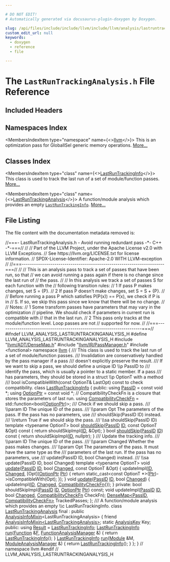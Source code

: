 ```yaml
---

# DO NOT EDIT!
# Automatically generated via docusaurus-plugin-doxygen by Doxygen.

slug: /api/files/include/include/llvm/include/llvm/analysis/lastruntrackinganalysis-h
custom_edit_url: null
keywords:
  - doxygen
  - reference
  - file

---
```





# The `LastRunTrackingAnalysis.h` File Reference

<DoxygenPage pluginConfig={pluginConfig}>



## Included Headers

<IncludesList>
<IncludesListItem
  filePath="llvm/ADT/DenseMap.h"
  permalink="/docs/api/files/include/include/llvm/include/llvm/adt/densemap-h"
  isLocal="true" />
<IncludesListItem
  filePath="llvm/IR/PassManager.h"
  permalink="/docs/api/files/include/include/llvm/include/llvm/ir/passmanager-h"
  isLocal="true" />
<IncludesListItem
  filePath="functional"
  permalink=""
  isLocal="false" />
</IncludesList>

## Namespaces Index

<MembersIndex>

<MembersIndexItem
  type="namespace"
  name={<><a href="/docs/api/namespaces/llvm">llvm</a></>}>
This is an optimization pass for GlobalISel generic memory operations. <a href="/docs/api/namespaces/llvm/#details">More...</a>
</MembersIndexItem>

</MembersIndex>

## Classes Index

<MembersIndex>

<MembersIndexItem
  type="class"
  name={<><a href="/docs/api/classes/llvm/lastruntrackinginfo">LastRunTrackingInfo</a></>}>
This class is used to track the last run of a set of module/function passes. <a href="/docs/api/classes/llvm/lastruntrackinginfo/#details">More...</a>
</MembersIndexItem>

<MembersIndexItem
  type="class"
  name={<><a href="/docs/api/classes/llvm/lastruntrackinganalysis">LastRunTrackingAnalysis</a></>}>
A function/module analysis which provides an empty <code><a href="/docs/api/classes/llvm/lastruntrackinginfo">LastRunTrackingInfo</a></code>. <a href="/docs/api/classes/llvm/lastruntrackinganalysis/#details">More...</a>
</MembersIndexItem>

</MembersIndex>


## File Listing

The file content with the documentation metadata removed is:

<ProgramListing>

<Link id="l00001" /><CodeLine lineNumber="1"><Highlight kind="comment">//===- LastRunTrackingAnalysis.h - Avoid running redundant pass -&#42;- C++ -&#42;-===//</Highlight><Highlight kind="normal"></Highlight></CodeLine>
<Link id="l00002" /><CodeLine lineNumber="2"><Highlight kind="normal"></Highlight><Highlight kind="comment">//</Highlight><Highlight kind="normal"></Highlight></CodeLine>
<Link id="l00003" /><CodeLine lineNumber="3"><Highlight kind="normal"></Highlight><Highlight kind="comment">// Part of the LLVM Project, under the Apache License v2.0 with LLVM Exceptions.</Highlight><Highlight kind="normal"></Highlight></CodeLine>
<Link id="l00004" /><CodeLine lineNumber="4"><Highlight kind="normal"></Highlight><Highlight kind="comment">// See https://llvm.org/LICENSE.txt for license information.</Highlight><Highlight kind="normal"></Highlight></CodeLine>
<Link id="l00005" /><CodeLine lineNumber="5"><Highlight kind="normal"></Highlight><Highlight kind="comment">// SPDX-License-Identifier: Apache-2.0 WITH LLVM-exception</Highlight><Highlight kind="normal"></Highlight></CodeLine>
<Link id="l00006" /><CodeLine lineNumber="6"><Highlight kind="normal"></Highlight><Highlight kind="comment">//</Highlight><Highlight kind="normal"></Highlight></CodeLine>
<Link id="l00007" /><CodeLine lineNumber="7"><Highlight kind="normal"></Highlight><Highlight kind="comment">//===----------------------------------------------------------------------===//</Highlight><Highlight kind="normal"></Highlight></CodeLine>
<Link id="l00008" /><CodeLine lineNumber="8"><Highlight kind="normal"></Highlight><Highlight kind="comment">//</Highlight><Highlight kind="normal"></Highlight></CodeLine>
<Link id="l00009" /><CodeLine lineNumber="9"><Highlight kind="normal"></Highlight><Highlight kind="comment">// This is an analysis pass to track a set of passes that have been run, so that</Highlight><Highlight kind="normal"></Highlight></CodeLine>
<Link id="l00010" /><CodeLine lineNumber="10"><Highlight kind="normal"></Highlight><Highlight kind="comment">// we can avoid running a pass again if there is no change since the last run of</Highlight><Highlight kind="normal"></Highlight></CodeLine>
<Link id="l00011" /><CodeLine lineNumber="11"><Highlight kind="normal"></Highlight><Highlight kind="comment">// the pass.</Highlight><Highlight kind="normal"></Highlight></CodeLine>
<Link id="l00012" /><CodeLine lineNumber="12"><Highlight kind="normal"></Highlight><Highlight kind="comment">//</Highlight><Highlight kind="normal"></Highlight></CodeLine>
<Link id="l00013" /><CodeLine lineNumber="13"><Highlight kind="normal"></Highlight><Highlight kind="comment">// In this analysis we track a set of passes S for each function with the</Highlight><Highlight kind="normal"></Highlight></CodeLine>
<Link id="l00014" /><CodeLine lineNumber="14"><Highlight kind="normal"></Highlight><Highlight kind="comment">// following transition rules:</Highlight><Highlight kind="normal"></Highlight></CodeLine>
<Link id="l00015" /><CodeLine lineNumber="15"><Highlight kind="normal"></Highlight><Highlight kind="comment">//   1 If pass P makes changes, set S = &#123;P&#125;.</Highlight><Highlight kind="normal"></Highlight></CodeLine>
<Link id="l00016" /><CodeLine lineNumber="16"><Highlight kind="normal"></Highlight><Highlight kind="comment">//   2 If pass P doesn&#39;t make changes, set S = S + &#123;P&#125;.</Highlight><Highlight kind="normal"></Highlight></CodeLine>
<Link id="l00017" /><CodeLine lineNumber="17"><Highlight kind="normal"></Highlight><Highlight kind="comment">//</Highlight><Highlight kind="normal"></Highlight></CodeLine>
<Link id="l00018" /><CodeLine lineNumber="18"><Highlight kind="normal"></Highlight><Highlight kind="comment">// Before running a pass P which satisfies P(P(x)) == P(x), we check if P is in</Highlight><Highlight kind="normal"></Highlight></CodeLine>
<Link id="l00019" /><CodeLine lineNumber="19"><Highlight kind="normal"></Highlight><Highlight kind="comment">// S. If so, we skip this pass since we know that there will be no change.</Highlight><Highlight kind="normal"></Highlight></CodeLine>
<Link id="l00020" /><CodeLine lineNumber="20"><Highlight kind="normal"></Highlight><Highlight kind="comment">//</Highlight><Highlight kind="normal"></Highlight></CodeLine>
<Link id="l00021" /><CodeLine lineNumber="21"><Highlight kind="normal"></Highlight><Highlight kind="comment">// Notes:</Highlight><Highlight kind="normal"></Highlight></CodeLine>
<Link id="l00022" /><CodeLine lineNumber="22"><Highlight kind="normal"></Highlight><Highlight kind="comment">//   1 Some transform passes have parameters that may vary in the optimization</Highlight><Highlight kind="normal"></Highlight></CodeLine>
<Link id="l00023" /><CodeLine lineNumber="23"><Highlight kind="normal"></Highlight><Highlight kind="comment">//   pipeline. We should check if parameters in current run is compatible with</Highlight><Highlight kind="normal"></Highlight></CodeLine>
<Link id="l00024" /><CodeLine lineNumber="24"><Highlight kind="normal"></Highlight><Highlight kind="comment">//   that in the last run.</Highlight><Highlight kind="normal"></Highlight></CodeLine>
<Link id="l00025" /><CodeLine lineNumber="25"><Highlight kind="normal"></Highlight><Highlight kind="comment">//   2 This pass only tracks at the module/function level. Loop passes are not</Highlight><Highlight kind="normal"></Highlight></CodeLine>
<Link id="l00026" /><CodeLine lineNumber="26"><Highlight kind="normal"></Highlight><Highlight kind="comment">//   supported for now.</Highlight><Highlight kind="normal"></Highlight></CodeLine>
<Link id="l00027" /><CodeLine lineNumber="27"><Highlight kind="normal"></Highlight><Highlight kind="comment">//</Highlight><Highlight kind="normal"></Highlight></CodeLine>
<Link id="l00028" /><CodeLine lineNumber="28"><Highlight kind="normal"></Highlight><Highlight kind="comment">//===----------------------------------------------------------------------===//</Highlight><Highlight kind="normal"></Highlight></CodeLine>
<Link id="l00029" /><CodeLine lineNumber="29"><Highlight kind="normal"></Highlight></CodeLine>
<Link id="l00030" /><CodeLine lineNumber="30"><Highlight kind="normal"></Highlight><Highlight kind="preprocessor">#ifndef LLVM&#95;ANALYSIS&#95;LASTRUNTRACKINGANALYSIS&#95;H</Highlight><Highlight kind="normal"></Highlight></CodeLine>
<Link id="l00031" /><CodeLine lineNumber="31"><Highlight kind="normal"></Highlight><Highlight kind="preprocessor">#define LLVM&#95;ANALYSIS&#95;LASTRUNTRACKINGANALYSIS&#95;H</Highlight><Highlight kind="normal"></Highlight></CodeLine>
<Link id="l00032" /><CodeLine lineNumber="32"><Highlight kind="normal"></Highlight></CodeLine>
<Link id="l00033" /><CodeLine lineNumber="33"><Highlight kind="normal"></Highlight><Highlight kind="preprocessor">#include &quot;<a href="/docs/api/files/include/include/llvm/include/llvm/adt/densemap-h">llvm/ADT/DenseMap.h</a>&quot;</Highlight><Highlight kind="normal"></Highlight></CodeLine>
<Link id="l00034" /><CodeLine lineNumber="34"><Highlight kind="normal"></Highlight><Highlight kind="preprocessor">#include &quot;<a href="/docs/api/files/include/include/llvm/include/llvm/ir/passmanager-h">llvm/IR/PassManager.h</a>&quot;</Highlight><Highlight kind="normal"></Highlight></CodeLine>
<Link id="l00035" /><CodeLine lineNumber="35"><Highlight kind="normal"></Highlight><Highlight kind="preprocessor">#include &lt;functional&gt;</Highlight><Highlight kind="normal"></Highlight></CodeLine>
<Link id="l00036" /><CodeLine lineNumber="36"><Highlight kind="normal"></Highlight></CodeLine>
<Link id="l00037" /><CodeLine lineNumber="37"><Highlight kind="normal"></Highlight><Highlight kind="keyword">namespace </Highlight><Highlight kind="normal"><a href="/docs/api/namespaces/llvm">llvm</a> &#123;</Highlight></CodeLine>
<Link id="l00038" /><CodeLine lineNumber="38"><Highlight kind="normal"></Highlight><Highlight kind="comment"></Highlight></CodeLine>
<Link id="l00039" /><CodeLine lineNumber="39"><Highlight kind="comment">/// This class is used to track the last run of a set of module/function passes.</Highlight></CodeLine>
<Link id="l00040" /><CodeLine lineNumber="40"><Highlight kind="comment">/// Invalidation are conservatively handled by the pass manager if a pass</Highlight></CodeLine>
<Link id="l00041" /><CodeLine lineNumber="41"><Highlight kind="comment">/// doesn&#39;t explicitly preserve the result.</Highlight></CodeLine>
<Link id="l00042" /><CodeLine lineNumber="42"><Highlight kind="comment">/// If we want to skip a pass, we should define a unique ID \\p PassID to</Highlight></CodeLine>
<Link id="l00043" /><CodeLine lineNumber="43"><Highlight kind="comment">/// identify the pass, which is usually a pointer to a static member. If a pass</Highlight></CodeLine>
<Link id="l00044" /><CodeLine lineNumber="44"><Highlight kind="comment">/// has parameters, they should be stored in a struct \\p OptionT with a method</Highlight></CodeLine>
<Link id="l00045" /><CodeLine lineNumber="45"><Highlight kind="comment">/// bool isCompatibleWith(const OptionT&amp; LastOpt) const to check compatibility.</Highlight><Highlight kind="normal"></Highlight></CodeLine>
<Link id="l00046" /><CodeLine lineNumber="46" lineLink="/docs/api/classes/llvm/lastruntrackinginfo"><Highlight kind="normal"></Highlight><Highlight kind="keyword">class </Highlight><Highlight kind="normal"><a href="/docs/api/classes/llvm/lastruntrackinginfo">LastRunTrackingInfo</a> &#123;</Highlight></CodeLine>
<Link id="l00047" /><CodeLine lineNumber="47"><Highlight kind="normal"></Highlight><Highlight kind="keyword">public</Highlight><Highlight kind="normal">:</Highlight></CodeLine>
<Link id="l00048" /><CodeLine lineNumber="48" lineLink="/docs/api/classes/llvm/lastruntrackinginfo/#ae3d69914220ce815fe1b92211a19c8b8"><Highlight kind="normal">  </Highlight><Highlight kind="keyword">using </Highlight><Highlight kind="normal"><a href="/docs/api/classes/llvm/lastruntrackinginfo/#ae3d69914220ce815fe1b92211a19c8b8">PassID</a> = </Highlight><Highlight kind="keyword">const</Highlight><Highlight kind="normal"> </Highlight><Highlight kind="keywordtype">void</Highlight><Highlight kind="normal"> &#42;;</Highlight></CodeLine>
<Link id="l00049" /><CodeLine lineNumber="49" lineLink="/docs/api/classes/llvm/lastruntrackinginfo/#a38630dd2b6eed4825a5e3268cba2fca9"><Highlight kind="normal">  </Highlight><Highlight kind="keyword">using </Highlight><Highlight kind="normal"><a href="/docs/api/classes/llvm/lastruntrackinginfo/#a38630dd2b6eed4825a5e3268cba2fca9">OptionPtr</a> = </Highlight><Highlight kind="keyword">const</Highlight><Highlight kind="normal"> </Highlight><Highlight kind="keywordtype">void</Highlight><Highlight kind="normal"> &#42;;</Highlight></CodeLine>
<Link id="l00050" /><CodeLine lineNumber="50"><Highlight kind="normal">  </Highlight><Highlight kind="comment">// CompatibilityCheckFn is a closure that stores the parameters of last run.</Highlight><Highlight kind="normal"></Highlight></CodeLine>
<Link id="l00051" /><CodeLine lineNumber="51" lineLink="/docs/api/classes/llvm/lastruntrackinginfo/#a1281cf99d3c6f0b17846366a860fcd08"><Highlight kind="normal">  </Highlight><Highlight kind="keyword">using </Highlight><Highlight kind="normal"><a href="/docs/api/classes/llvm/lastruntrackinginfo/#a1281cf99d3c6f0b17846366a860fcd08">CompatibilityCheckFn</a> = std::function&lt;bool(<a href="/docs/api/classes/llvm/lastruntrackinginfo/#a38630dd2b6eed4825a5e3268cba2fca9">OptionPtr</a>)&gt;;</Highlight></CodeLine>
<Link id="l00052" /><CodeLine lineNumber="52"><Highlight kind="normal"></Highlight><Highlight kind="comment"></Highlight></CodeLine>
<Link id="l00053" /><CodeLine lineNumber="53"><Highlight kind="comment">  /// Check if we should skip a pass.</Highlight></CodeLine>
<Link id="l00054" /><CodeLine lineNumber="54"><Highlight kind="comment">  /// \\param ID The unique ID of the pass.</Highlight></CodeLine>
<Link id="l00055" /><CodeLine lineNumber="55"><Highlight kind="comment">  /// \\param Opt The parameters of the pass. If the pass has no parameters, use</Highlight></CodeLine>
<Link id="l00056" /><CodeLine lineNumber="56"><Highlight kind="comment">  /// shouldSkip(PassID ID) instead.</Highlight></CodeLine>
<Link id="l00057" /><CodeLine lineNumber="57"><Highlight kind="comment">  /// \\return True if we should skip the pass.</Highlight></CodeLine>
<Link id="l00058" /><CodeLine lineNumber="58"><Highlight kind="comment">  /// \\sa shouldSkip(PassID ID)</Highlight><Highlight kind="normal"></Highlight></CodeLine>
<Link id="l00059" /><CodeLine lineNumber="59"><Highlight kind="normal">  </Highlight><Highlight kind="keyword">template</Highlight><Highlight kind="normal"> &lt;</Highlight><Highlight kind="keyword">typename</Highlight><Highlight kind="normal"> OptionT&gt;</Highlight></CodeLine>
<Link id="l00060" /><CodeLine lineNumber="60" lineLink="/docs/api/classes/llvm/lastruntrackinginfo/#aded782b55c320e0f6449d228e6e818e0"><Highlight kind="normal">  </Highlight><Highlight kind="keywordtype">bool</Highlight><Highlight kind="normal"> <a href="/docs/api/classes/llvm/lastruntrackinginfo/#aded782b55c320e0f6449d228e6e818e0">shouldSkip</a>(<a href="/docs/api/classes/llvm/lastruntrackinginfo/#ae3d69914220ce815fe1b92211a19c8b8">PassID</a> <a href="/docs/api/namespaces/llvm/callingconv/#abdf8cf606905c10634e831390981b0ed">ID</a>, </Highlight><Highlight kind="keyword">const</Highlight><Highlight kind="normal"> OptionT &amp;Opt)</Highlight><Highlight kind="keyword"> const </Highlight><Highlight kind="normal">&#123;</Highlight></CodeLine>
<Link id="l00061" /><CodeLine lineNumber="61"><Highlight kind="normal">    </Highlight><Highlight kind="keywordflow">return</Highlight><Highlight kind="normal"> shouldSkipImpl(<a href="/docs/api/namespaces/llvm/callingconv/#abdf8cf606905c10634e831390981b0ed">ID</a>, &amp;Opt);</Highlight></CodeLine>
<Link id="l00062" /><CodeLine lineNumber="62"><Highlight kind="normal">  &#125;</Highlight></CodeLine>
<Link id="l00063" /><CodeLine lineNumber="63" lineLink="/docs/api/classes/llvm/lastruntrackinginfo/#a66c3731b9ae84afae4f85f37d770612e"><Highlight kind="normal">  </Highlight><Highlight kind="keywordtype">bool</Highlight><Highlight kind="normal"> <a href="/docs/api/classes/llvm/lastruntrackinginfo/#a66c3731b9ae84afae4f85f37d770612e">shouldSkip</a>(<a href="/docs/api/classes/llvm/lastruntrackinginfo/#ae3d69914220ce815fe1b92211a19c8b8">PassID</a> <a href="/docs/api/namespaces/llvm/callingconv/#abdf8cf606905c10634e831390981b0ed">ID</a>)</Highlight><Highlight kind="keyword"> const </Highlight><Highlight kind="normal">&#123; </Highlight><Highlight kind="keywordflow">return</Highlight><Highlight kind="normal"> shouldSkipImpl(<a href="/docs/api/namespaces/llvm/callingconv/#abdf8cf606905c10634e831390981b0ed">ID</a>, </Highlight><Highlight kind="keyword">nullptr</Highlight><Highlight kind="normal">); &#125;</Highlight></CodeLine>
<Link id="l00064" /><CodeLine lineNumber="64"><Highlight kind="normal"></Highlight><Highlight kind="comment"></Highlight></CodeLine>
<Link id="l00065" /><CodeLine lineNumber="65"><Highlight kind="comment">  /// Update the tracking info.</Highlight></CodeLine>
<Link id="l00066" /><CodeLine lineNumber="66"><Highlight kind="comment">  /// \\param ID The unique ID of the pass.</Highlight></CodeLine>
<Link id="l00067" /><CodeLine lineNumber="67"><Highlight kind="comment">  /// \\param Changed Whether the pass makes changes.</Highlight></CodeLine>
<Link id="l00068" /><CodeLine lineNumber="68"><Highlight kind="comment">  /// \\param Opt The parameters of the pass. It must have the same type as the</Highlight></CodeLine>
<Link id="l00069" /><CodeLine lineNumber="69"><Highlight kind="comment">  /// parameters of the last run. If the pass has no parameters, use</Highlight></CodeLine>
<Link id="l00070" /><CodeLine lineNumber="70"><Highlight kind="comment">  /// update(PassID ID, bool Changed) instead.</Highlight></CodeLine>
<Link id="l00071" /><CodeLine lineNumber="71"><Highlight kind="comment">  /// \\sa update(PassID ID, bool Changed)</Highlight><Highlight kind="normal"></Highlight></CodeLine>
<Link id="l00072" /><CodeLine lineNumber="72"><Highlight kind="normal">  </Highlight><Highlight kind="keyword">template</Highlight><Highlight kind="normal"> &lt;</Highlight><Highlight kind="keyword">typename</Highlight><Highlight kind="normal"> OptionT&gt;</Highlight></CodeLine>
<Link id="l00073" /><CodeLine lineNumber="73" lineLink="/docs/api/classes/llvm/lastruntrackinginfo/#ac51ca3e00e7887dfe14d20deac3eac5d"><Highlight kind="normal">  </Highlight><Highlight kind="keywordtype">void</Highlight><Highlight kind="normal"> <a href="/docs/api/classes/llvm/lastruntrackinginfo/#ac51ca3e00e7887dfe14d20deac3eac5d">update</a>(<a href="/docs/api/classes/llvm/lastruntrackinginfo/#ae3d69914220ce815fe1b92211a19c8b8">PassID</a> <a href="/docs/api/namespaces/llvm/callingconv/#abdf8cf606905c10634e831390981b0ed">ID</a>, </Highlight><Highlight kind="keywordtype">bool</Highlight><Highlight kind="normal"> <a href="/docs/api/groups/arcopt/#gaa57b1a4e6a1c79233913139635169cf1">Changed</a>, </Highlight><Highlight kind="keyword">const</Highlight><Highlight kind="normal"> OptionT &amp;Opt) &#123;</Highlight></CodeLine>
<Link id="l00074" /><CodeLine lineNumber="74"><Highlight kind="normal">    updateImpl(<a href="/docs/api/namespaces/llvm/callingconv/#abdf8cf606905c10634e831390981b0ed">ID</a>, <a href="/docs/api/groups/arcopt/#gaa57b1a4e6a1c79233913139635169cf1">Changed</a>, &#91;Opt&#93;(<a href="/docs/api/classes/llvm/lastruntrackinginfo/#a38630dd2b6eed4825a5e3268cba2fca9">OptionPtr</a> <a href="/docs/api/files/lib/lib/analysis/targetlibraryinfo-cpp/#aca185e6d0e9f423dbb24440206454872a11dbf501abf829b3ab7049c2d3a8a053">Ptr</a>) &#123;</Highlight></CodeLine>
<Link id="l00075" /><CodeLine lineNumber="75"><Highlight kind="normal">      </Highlight><Highlight kind="keywordflow">return</Highlight><Highlight kind="normal"> </Highlight><Highlight kind="keyword">static&#95;cast&lt;</Highlight><Highlight kind="keyword">const </Highlight><Highlight kind="normal">OptionT &#42;</Highlight><Highlight kind="keyword">&gt;</Highlight><Highlight kind="normal">(<a href="/docs/api/files/lib/lib/analysis/targetlibraryinfo-cpp/#aca185e6d0e9f423dbb24440206454872a11dbf501abf829b3ab7049c2d3a8a053">Ptr</a>)-&gt;isCompatibleWith(Opt);</Highlight></CodeLine>
<Link id="l00076" /><CodeLine lineNumber="76"><Highlight kind="normal">    &#125;);</Highlight></CodeLine>
<Link id="l00077" /><CodeLine lineNumber="77"><Highlight kind="normal">  &#125;</Highlight></CodeLine>
<Link id="l00078" /><CodeLine lineNumber="78" lineLink="/docs/api/classes/llvm/lastruntrackinginfo/#afab06b9c519eb5699fb4a4a9b8c6771a"><Highlight kind="normal">  </Highlight><Highlight kind="keywordtype">void</Highlight><Highlight kind="normal"> <a href="/docs/api/classes/llvm/lastruntrackinginfo/#afab06b9c519eb5699fb4a4a9b8c6771a">update</a>(<a href="/docs/api/classes/llvm/lastruntrackinginfo/#ae3d69914220ce815fe1b92211a19c8b8">PassID</a> <a href="/docs/api/namespaces/llvm/callingconv/#abdf8cf606905c10634e831390981b0ed">ID</a>, </Highlight><Highlight kind="keywordtype">bool</Highlight><Highlight kind="normal"> <a href="/docs/api/groups/arcopt/#gaa57b1a4e6a1c79233913139635169cf1">Changed</a>) &#123;</Highlight></CodeLine>
<Link id="l00079" /><CodeLine lineNumber="79"><Highlight kind="normal">    updateImpl(<a href="/docs/api/namespaces/llvm/callingconv/#abdf8cf606905c10634e831390981b0ed">ID</a>, <a href="/docs/api/groups/arcopt/#gaa57b1a4e6a1c79233913139635169cf1">Changed</a>, <a href="/docs/api/classes/llvm/lastruntrackinginfo/#a1281cf99d3c6f0b17846366a860fcd08">CompatibilityCheckFn</a>&#123;&#125;);</Highlight></CodeLine>
<Link id="l00080" /><CodeLine lineNumber="80"><Highlight kind="normal">  &#125;</Highlight></CodeLine>
<Link id="l00081" /><CodeLine lineNumber="81"><Highlight kind="normal"></Highlight></CodeLine>
<Link id="l00082" /><CodeLine lineNumber="82"><Highlight kind="normal"></Highlight><Highlight kind="keyword">private</Highlight><Highlight kind="normal">:</Highlight></CodeLine>
<Link id="l00083" /><CodeLine lineNumber="83"><Highlight kind="normal">  </Highlight><Highlight kind="keywordtype">bool</Highlight><Highlight kind="normal"> shouldSkipImpl(<a href="/docs/api/classes/llvm/lastruntrackinginfo/#ae3d69914220ce815fe1b92211a19c8b8">PassID</a> <a href="/docs/api/namespaces/llvm/callingconv/#abdf8cf606905c10634e831390981b0ed">ID</a>, <a href="/docs/api/classes/llvm/lastruntrackinginfo/#a38630dd2b6eed4825a5e3268cba2fca9">OptionPtr</a> <a href="/docs/api/files/lib/lib/analysis/targetlibraryinfo-cpp/#aca185e6d0e9f423dbb24440206454872a11dbf501abf829b3ab7049c2d3a8a053">Ptr</a>) </Highlight><Highlight kind="keyword">const</Highlight><Highlight kind="normal">;</Highlight></CodeLine>
<Link id="l00084" /><CodeLine lineNumber="84"><Highlight kind="normal">  </Highlight><Highlight kind="keywordtype">void</Highlight><Highlight kind="normal"> updateImpl(<a href="/docs/api/classes/llvm/lastruntrackinginfo/#ae3d69914220ce815fe1b92211a19c8b8">PassID</a> <a href="/docs/api/namespaces/llvm/callingconv/#abdf8cf606905c10634e831390981b0ed">ID</a>, </Highlight><Highlight kind="keywordtype">bool</Highlight><Highlight kind="normal"> <a href="/docs/api/groups/arcopt/#gaa57b1a4e6a1c79233913139635169cf1">Changed</a>, <a href="/docs/api/classes/llvm/lastruntrackinginfo/#a1281cf99d3c6f0b17846366a860fcd08">CompatibilityCheckFn</a> CheckFn);</Highlight></CodeLine>
<Link id="l00085" /><CodeLine lineNumber="85"><Highlight kind="normal"></Highlight></CodeLine>
<Link id="l00086" /><CodeLine lineNumber="86"><Highlight kind="normal">  <a href="/docs/api/classes/llvm/densemap">DenseMap&lt;PassID, CompatibilityCheckFn&gt;</a> TrackedPasses;</Highlight></CodeLine>
<Link id="l00087" /><CodeLine lineNumber="87"><Highlight kind="normal">&#125;;</Highlight></CodeLine>
<Link id="l00088" /><CodeLine lineNumber="88"><Highlight kind="normal"></Highlight><Highlight kind="comment"></Highlight></CodeLine>
<Link id="l00089" /><CodeLine lineNumber="89"><Highlight kind="comment">/// A function/module analysis which provides an empty \\c LastRunTrackingInfo.</Highlight><Highlight kind="normal"></Highlight></CodeLine>
<Link id="l00090" /><CodeLine lineNumber="90" lineLink="/docs/api/classes/llvm/lastruntrackinganalysis"><Highlight kind="normal"></Highlight><Highlight kind="keyword">class </Highlight><Highlight kind="normal"><a href="/docs/api/classes/llvm/lastruntrackinganalysis">LastRunTrackingAnalysis</a> final</Highlight></CodeLine>
<Link id="l00091" /><CodeLine lineNumber="91"><Highlight kind="normal">    : </Highlight><Highlight kind="keyword">public</Highlight><Highlight kind="normal"> <a href="/docs/api/structs/llvm/analysisinfomixin">AnalysisInfoMixin</a>&lt;LastRunTrackingAnalysis&gt; &#123;</Highlight></CodeLine>
<Link id="l00092" /><CodeLine lineNumber="92"><Highlight kind="normal">  </Highlight><Highlight kind="keyword">friend</Highlight><Highlight kind="normal"> <a href="/docs/api/structs/llvm/analysisinfomixin">AnalysisInfoMixin&lt;LastRunTrackingAnalysis&gt;</a>;</Highlight></CodeLine>
<Link id="l00093" /><CodeLine lineNumber="93"><Highlight kind="normal">  </Highlight><Highlight kind="keyword">static</Highlight><Highlight kind="normal"> <a href="/docs/api/structs/llvm/analysiskey">AnalysisKey</a> Key;</Highlight></CodeLine>
<Link id="l00094" /><CodeLine lineNumber="94"><Highlight kind="normal"></Highlight></CodeLine>
<Link id="l00095" /><CodeLine lineNumber="95"><Highlight kind="normal"></Highlight><Highlight kind="keyword">public</Highlight><Highlight kind="normal">:</Highlight></CodeLine>
<Link id="l00096" /><CodeLine lineNumber="96" lineLink="/docs/api/classes/llvm/lastruntrackinganalysis/#aa83639721ad703e73faaaaaf03c3567d"><Highlight kind="normal">  </Highlight><Highlight kind="keyword">using </Highlight><Highlight kind="normal"><a href="/docs/api/classes/llvm/lastruntrackinganalysis/#aa83639721ad703e73faaaaaf03c3567d">Result</a> = <a href="/docs/api/classes/llvm/lastruntrackinginfo">LastRunTrackingInfo</a>;</Highlight></CodeLine>
<Link id="l00097" /><CodeLine lineNumber="97" lineLink="/docs/api/classes/llvm/lastruntrackinganalysis/#aac9d5f8a30e0294e04e60dcc1c4bf252"><Highlight kind="normal">  <a href="/docs/api/classes/llvm/lastruntrackinginfo">LastRunTrackingInfo</a> <a href="/docs/api/classes/llvm/lastruntrackinganalysis/#aac9d5f8a30e0294e04e60dcc1c4bf252">run</a>(<a href="/docs/api/classes/llvm/function">Function</a> &amp;<a href="/docs/api/files/lib/lib/support/md5-cpp/#a96d73bbd7af15cb1fc38c3f4a3bd82e9">F</a>, <a href="/docs/api/namespaces/llvm/#adce09a5a0de0e3177eb00e932734af2f">FunctionAnalysisManager</a> &amp;) &#123;</Highlight></CodeLine>
<Link id="l00098" /><CodeLine lineNumber="98"><Highlight kind="normal">    </Highlight><Highlight kind="keywordflow">return</Highlight><Highlight kind="normal"> <a href="/docs/api/classes/llvm/lastruntrackinginfo">LastRunTrackingInfo</a>();</Highlight></CodeLine>
<Link id="l00099" /><CodeLine lineNumber="99"><Highlight kind="normal">  &#125;</Highlight></CodeLine>
<Link id="l00100" /><CodeLine lineNumber="100" lineLink="/docs/api/classes/llvm/lastruntrackinganalysis/#a335e59991a8e695e37284064720c06f5"><Highlight kind="normal">  <a href="/docs/api/classes/llvm/lastruntrackinginfo">LastRunTrackingInfo</a> <a href="/docs/api/classes/llvm/lastruntrackinganalysis/#a335e59991a8e695e37284064720c06f5">run</a>(<a href="/docs/api/classes/llvm/module">Module</a> &amp;M, <a href="/docs/api/namespaces/llvm/#af9c9208365fd9ce11392b4d79485e259">ModuleAnalysisManager</a> &amp;) &#123;</Highlight></CodeLine>
<Link id="l00101" /><CodeLine lineNumber="101"><Highlight kind="normal">    </Highlight><Highlight kind="keywordflow">return</Highlight><Highlight kind="normal"> <a href="/docs/api/classes/llvm/lastruntrackinginfo">LastRunTrackingInfo</a>();</Highlight></CodeLine>
<Link id="l00102" /><CodeLine lineNumber="102"><Highlight kind="normal">  &#125;</Highlight></CodeLine>
<Link id="l00103" /><CodeLine lineNumber="103"><Highlight kind="normal">&#125;;</Highlight></CodeLine>
<Link id="l00104" /><CodeLine lineNumber="104"><Highlight kind="normal"></Highlight></CodeLine>
<Link id="l00105" /><CodeLine lineNumber="105"><Highlight kind="normal">&#125; </Highlight><Highlight kind="comment">// namespace llvm</Highlight><Highlight kind="normal"></Highlight></CodeLine>
<Link id="l00106" /><CodeLine lineNumber="106"><Highlight kind="normal"></Highlight></CodeLine>
<Link id="l00107" /><CodeLine lineNumber="107"><Highlight kind="normal"></Highlight><Highlight kind="preprocessor">#endif </Highlight><Highlight kind="comment">// LLVM&#95;ANALYSIS&#95;LASTRUNTRACKINGANALYSIS&#95;H</Highlight><Highlight kind="normal"></Highlight></CodeLine>

</ProgramListing>

</DoxygenPage>
